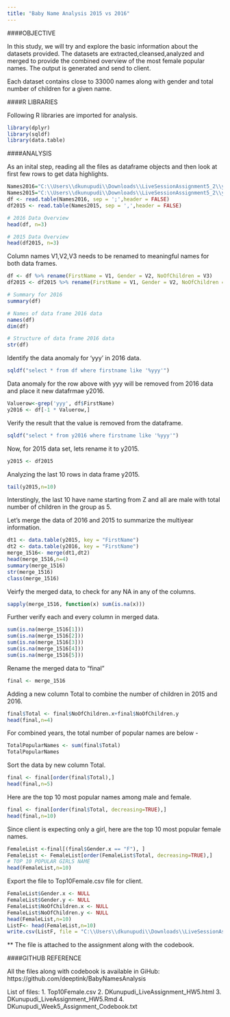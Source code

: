 ---
title: "Baby Name Analysis 2015 vs 2016"
---


####OBJECTIVE


In this study, we will try and explore the basic information about the datasets provided. The datasets are extracted,cleansed,analyzed and merged to provide the combined overview of the most female popular names. The output is generated and send to client.

Each dataset contains close to 33000 names along with gender and total number of children for a given name.



####R LIBRARIES

Following R libraries are imported for analysis.


```{r}
library(dplyr)
library(sqldf)
library(data.table)
```
 
 
####ANALYSIS
 
 
As an inital step, reading all the files as dataframe objects and then look at first few rows to get data highlights.

```{r}
Names2016="C:\\Users\\dkunupudi\\Downloads\\LiveSessionAssignment5_2\\yob2016.txt"
Names2015="C:\\Users\\dkunupudi\\Downloads\\LiveSessionAssignment5_2\\yob2015.txt"
df <- read.table(Names2016, sep = ';',header = FALSE)
df2015 <- read.table(Names2015, sep = ',',header = FALSE)
```

```{r}
# 2016 Data Overview
head(df, n=3)
```

```{r}
# 2015 Data Overview
head(df2015, n=3)
```

Column names V1,V2,V3 needs to be renamed to meaningful names for both data frames.

```{r}
df <- df %>% rename(FirstName = V1, Gender = V2, NoOfChildren = V3)
df2015 <- df2015 %>% rename(FirstName = V1, Gender = V2, NoOfChildren = V3)
```

```{r}
# Summary for 2016
summary(df)
```

```{r}
# Names of data frame 2016 data
names(df)
dim(df)
```

```{r}
# Structure of data frame 2016 data
str(df)
```

Identify the data anomaly for 'yyy' in 2016 data.

```{r}
sqldf("select * from df where firstname like '%yyy'")
```

Data anomaly for the row above with yyy will be removed from 2016 data and place it new datafrmae y2016.

```{r}
Valuerow<-grep('yyy', df$FirstName)
y2016 <- df[-1 * Valuerow,] 
```

Verify the result that the value is removed from the dataframe.

```{r}
sqldf("select * from y2016 where firstname like '%yyy'")
```

Now, for 2015 data set, lets rename it to y2015.

```{r}
y2015 <- df2015
```

Analyzing the last 10 rows in data frame y2015.

```{r}
tail(y2015,n=10)
```

Interstingly, the last 10 have name starting from Z and all are male with total number of children in the group as 5.

Let's merge the data of 2016 and 2015 to summarize the multiyear information.

```{r}
dt1 <- data.table(y2015, key = "FirstName")
dt2 <- data.table(y2016, key = "FirstName") 
merge_1516<- merge(dt1,dt2)
head(merge_1516,n=4)
summary(merge_1516)
str(merge_1516)
class(merge_1516)
```

Veirfy the merged data, to check for any NA in any of the columns.

```{r}
sapply(merge_1516, function(x) sum(is.na(x)))
```

Further verify each and every column in merged data.

```{r}
sum(is.na(merge_1516[1]))
sum(is.na(merge_1516[2]))
sum(is.na(merge_1516[3]))
sum(is.na(merge_1516[4]))
sum(is.na(merge_1516[5]))
```

Rename the merged data to "final"

```{r}
final <- merge_1516
```

Adding a new column Total to combine the number of children in 2015 and 2016.

```{r}
final$Total <- final$NoOfChildren.x+final$NoOfChildren.y
head(final,n=4)
```

For combined years, the total number of popular names are below - 

```{r}
TotalPopularNames <- sum(final$Total)
TotalPopularNames
```

Sort the data by new column Total.

```{r}
final <- final[order(final$Total),]
head(final,n=5)
```


Here are the top 10 most popular names among male and female.

```{r}
final <- final[order(final$Total, decreasing=TRUE),]
head(final,n=10)
```

Since client is expecting only a girl, here are the top 10 most popular female names.
```{r}
FemaleList <-final[(final$Gender.x == "F"), ]
FemaleList <- FemaleList[order(FemaleList$Total, decreasing=TRUE),]
# TOP 10 POPULAR GIRLS NAME
head(FemaleList,n=10)
```

Export the file to Top10Female.csv file for client.
```{r}
FemaleList$Gender.x <- NULL
FemaleList$Gender.y <- NULL
FemaleList$NoOfChildren.x <- NULL
FemaleList$NoOfChildren.y <- NULL
head(FemaleList,n=10)
ListF<- head(FemaleList,n=10)
write.csv(ListF, file = "C:\\Users\\dkunupudi\\Downloads\\LiveSessionAssignment5_2\\Top10Female.csv",row.names=FALSE, na="",col.names=FALSE, sep=",")
```

** The file is attached to the assignment along with the codebook.

####GITHUB REFERENCE

All the files along with codebook is available in GiHub:
https://github.com/deeptink/BabyNamesAnalysis

List of files:
1. Top10Female.csv
2. DKunupudi_LiveAssignment_HW5.html
3. DKunupudi_LiveAssignment_HW5.Rmd
4. DKunupudi_Week5_Assignment_Codebook.txt












